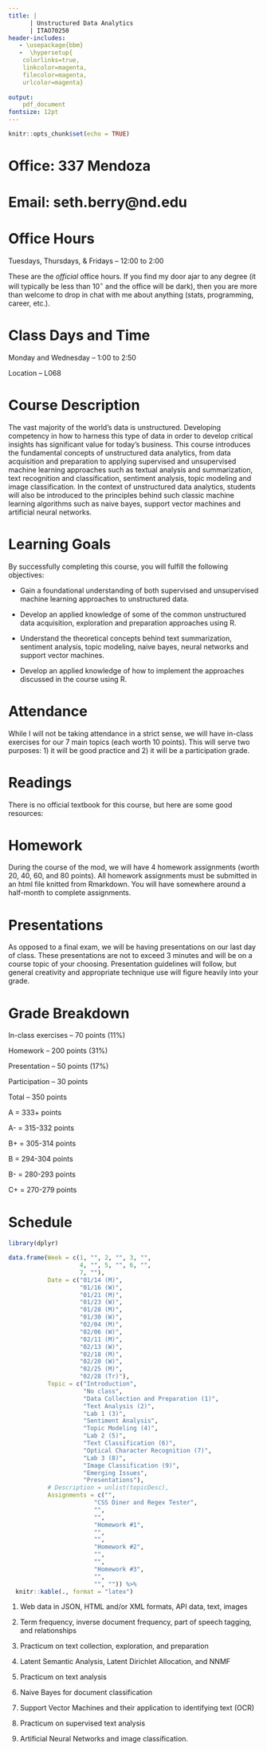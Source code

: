 ```yaml
---
title: |  
      | Unstructured Data Analytics
      | ITAO70250
header-includes:
   - \usepackage{bbm}
   -  \hypersetup{
    colorlinks=true,
    linkcolor=magenta,
    filecolor=magenta,      
    urlcolor=magenta}
  
output:
    pdf_document
fontsize: 12pt
---
```


```r
knitr::opts_chunk$set(echo = TRUE)
```

# Office: 337 Mendoza

# Email: seth.berry@nd.edu

# Office Hours

Tuesdays, Thursdays, & Fridays -- 12:00 to 2:00

These are the *official* office hours. If you find my door ajar to any degree (it will typically be less than 10$^\circ$ and the office will be dark), then you are more than welcome to drop in chat with me about anything (stats, programming, career, etc.).


# Class Days and Time

Monday and Wednesday -- 1:00 to 2:50

Location -- L068

# Course Description

The vast majority of the world’s data is unstructured. Developing competency in how to harness this type of data in order to develop critical insights has significant value for today’s business. This course introduces the fundamental concepts of unstructured data analytics, from data acquisition and preparation to applying supervised and unsupervised machine learning approaches such as textual analysis and summarization, text recognition and classification, sentiment analysis, topic modeling and image classification. In the context of unstructured data analytics, students will also be introduced to the principles behind such classic machine learning algorithms such as naive bayes, support vector machines and artificial neural networks.


# Learning Goals

By successfully completing this course, you will fulfill the following objectives:

- Gain a foundational understanding of both supervised and unsupervised machine learning approaches to unstructured data.

- Develop an applied knowledge of some of the common unstructured data acquisition, exploration and preparation approaches using R.

- Understand the theoretical concepts behind text summarization, sentiment analysis, topic modeling, naive bayes, neural networks and support vector machines.

- Develop an applied knowledge of how to implement the approaches discussed in the course using R.
  

# Attendance

While I will not be taking attendance in a strict sense, we will have in-class exercises for our 7 main topics (each worth 10 points). This will serve two purposes: 1) it will be good practice and 2) it will be a participation grade.

# Readings

There is no official textbook for this course, but here are some good resources:

\href{https://www.tidytextmining.com/}{Text Mining with R}

\href{https://r4ds.had.co.nz/}{R for Data Science}

\href{https://swcarpentry.github.io/r-novice-inflammation/02-func-R/}{Creating Functions}

\href{https://www.datacamp.com/community/tutorials/r-tutorial-apply-family}{The apply Family}

# Homework

During the course of the mod, we will have 4 homework assignments (worth 20, 40, 60, and 80 points). All homework assignments must be submitted in an html file knitted from Rmarkdown. You will have somewhere around a half-month to complete assignments.

# Presentations

As opposed to a final exam, we will be having presentations on our last day of class. These presentations are not to exceed 3 minutes and will be on a course topic of your choosing. Presentation guidelines will follow, but general creativity and appropriate technique use will figure heavily into your grade.

# Grade Breakdown

In-class exercises -- 70 points (11%)

Homework -- 200 points (31%)

Presentation -- 50 points (17%)

Participation -- 30 points

Total -- 350 points

A = 333+ points

A- = 315-332 points

B+ = 305-314 points

B = 294-304 points

B- = 280-293 points

C+ = 270-279 points

# Schedule

```r
library(dplyr)

data.frame(Week = c(1, "", 2, "", 3, "",
                    4, "", 5, "", 6, "", 
                    7, ""),
           Date = c("01/14 (M)", 
                    "01/16 (W)", 
                    "01/21 (M)", 
                    "01/23 (W)", 
                    "01/28 (M)", 
                    "01/30 (W)", 
                    "02/04 (M)", 
                    "02/06 (W)", 
                    "02/11 (M)", 
                    "02/13 (W)", 
                    "02/18 (M)",
                    "02/20 (W)",
                    "02/25 (M)", 
                    "02/28 (Tr)"), 
           Topic = c("Introduction", 
                     "No class", 
                     "Data Collection and Preparation (1)", 
                     "Text Analysis (2)", 
                     "Lab 1 (3)", 
                     "Sentiment Analysis", 
                     "Topic Modeling (4)", 
                     "Lab 2 (5)", 
                     "Text Classification (6)", 
                     "Optical Character Recognition (7)", 
                     "Lab 3 (8)", 
                     "Image Classification (9)", 
                     "Emerging Issues", 
                     "Presentations"), 
           # Description = unlist(topicDesc),
           Assignments = c("", 
                        "CSS Diner and Regex Tester", 
                        "", 
                        "",
                        "Homework #1",
                        "",
                        "",
                        "Homework #2",
                        "",
                        "",
                        "Homework #3",
                        "", 
                        "", "")) %>% 
  knitr::kable(., format = "latex")
```

 
1.  Web data in JSON, HTML and/or XML formats, API data, text, images

2.  Term frequency, inverse document frequency, part of speech tagging, and relationships

3.  Practicum on text collection, exploration, and preparation

4.  Latent Semantic Analysis, Latent Dirichlet Allocation, and NNMF

5.  Practicum on text analysis

6.  Naive Bayes for document classification

7.  Support Vector Machines and their application to identifying text (OCR)

8.  Practicum on supervised text analysis

9.  Artificial Neural Networks and image classification.
